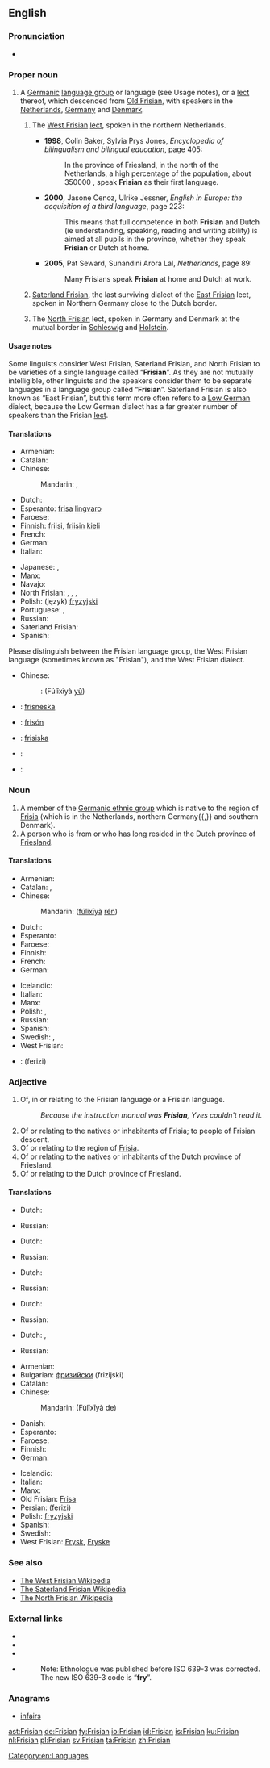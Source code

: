 ==English==
{{wikipedia|dab=Frisian languages}}
{{interwiktionary|code=fy|name=West Frisian}}

===Pronunciation===
* {{IPA|/ˈfɹɪʒən/|/ˈfɹɪziən/|lang=en}}

===Proper noun===
{{en-proper noun}}

# A [[Germanic]] [[w:language group|language group]] or language (see Usage notes), or a [[lect]] thereof,  which descended from [[Old Frisian]], with speakers in the [[Netherlands]], [[Germany]] and [[Denmark]].
## {{context|specifically}} The [[West Frisian]] [[lect]], spoken in the northern Netherlands.
##* '''1998''', Colin Baker, Sylvia Prys Jones, ''Encyclopedia of bilingualism and bilingual education'', page 405:
##*: In the province of Friesland, in the north of the Netherlands, a high percentage of the population, about 350000<!--percent? wow. hehe-->, speak '''Frisian''' as their first language.
##* '''2000''', Jasone Cenoz, Ulrike Jessner, ''English in Europe: the acquisition of a third language'', page 223:
##*: This means that full competence in both '''Frisian''' and Dutch (ie understanding, speaking, reading and writing ability) is aimed at all pupils in the province, whether they speak '''Frisian''' or Dutch at home.
##* '''2005''', Pat Seward, Sunandini Arora Lal, ''Netherlands'', page 89:
##*: Many Frisians speak '''Frisian''' at home and Dutch at work. 
## {{context|specifically}} [[Saterland Frisian]], the last surviving dialect of the [[East Frisian]] lect, spoken in Northern Germany close to the Dutch border.
## {{context|specifically}} The [[North Frisian]] lect, spoken in Germany and Denmark at the mutual border in [[Schleswig]] and [[Holstein]].

====Usage notes====
Some linguists consider West Frisian, Saterland Frisian, and North Frisian to be varieties of a single language called “'''Frisian'''”. As they are not mutually intelligible, other linguists and the speakers consider them to be separate languages in a language group called “'''Frisian'''”. Saterland Frisian is also known as “East Frisian”, but this term more often refers to a [[Low German]] dialect, because the Low German dialect has a far greater number of speakers than the Frisian [[lect]].

====Translations====
{{trans-top|the Frisian language group}}
* Armenian: {{t-|hy|ֆրիզերեն|tr=frizeren|sc=Armn}}
* Catalan: {{t-|ca|frisó|m}}
* Chinese:
*: Mandarin: {{t|cmn|弗里西亞語|sc=Hani}}, {{t|cmn|弗里西亚语|tr=Fúlǐxīyà yǔ|sc=Hani}}
* Dutch: {{t+|nl|Fries|n}}
* Esperanto: [[frisa]] [[lingvaro]]
* Faroese: {{t-|fo|frísiskt|n}}
* Finnish: [[friisi]], [[friisi|friisin]] [[kieli]]
* French: {{t+|fr|frison|m}}
* German: {{t+|de|Friesisch|n}}
* Italian: {{t+|it|frisone}}
{{trans-mid}}
* Japanese: {{t+|ja|フリジア語|tr=Furijia-go}}, {{t-|ja|フリース語|tr=Furīsu-go}}
* Manx: {{t-|gv|Freeshlannish|f}}
* Navajo: {{tø|nv|Fwíízhin Dineʼé bizaad}}
* North Frisian: {{tø|frr|Frasch}}, {{tø|frr|Fresk}}, {{tø|frr|Freesk}}, {{tø|frr|Friisk}}
* Polish: (język) [[fryzyjski]] {{m}}
* Portuguese: {{t+|pt|frísio|m}}, {{t+|pt|frisão|m}}
* Russian: {{t+|ru|фризский|m|tr=frízskij|sc=Cyrl}} {{qualifier|язы́к}}
* Saterland Frisian: {{tø|frs|Fräisch}}
* Spanish: {{t+|es|frisón|m}}
{{trans-bottom}}

{{trans-see|the West Frisian language|West Frisian}}

{{checktrans}}
Please distinguish between the Frisian language group, the West Frisian language (sometimes known as "Frisian"), and the West Frisian dialect.
* Chinese:
*: {{ttbc|cmn}}: {{zh-ts|[[弗里西亞]][[語]]|[[弗里西亚]][[语]]}} (Fúlǐxīyà [[yǔ]])
* {{ttbc|is}}: [[frísneska]] {{f}}
* {{ttbc|es}}: [[frisón]] {{m}}
* {{ttbc|sv}}: [[frisiska]] {{c}}
* {{ttbc|fr}}: {{t+|fr|frison|m}}
* {{ttbc|nv}}: {{tø|nv|Fwíízhin bizaad}}

===Noun===
{{en-noun}}

# A member of the [[w:Frisians|Germanic ethnic group]] which is native to the region of [[Frisia]] (which is in the Netherlands, northern Germany{{,}} and southern Denmark).
# A person who is from or who has long resided in the Dutch province of [[Friesland]].

====Translations====
{{trans-top|member of the Germanic ethnic group which is native to Frisia}}
{{trans-mid}}
{{trans-bottom}}

{{trans-top|person from the Dutch province of Friesland}}
* Armenian: {{t-|hy|ֆրիզ|tr=friz|sc=Armn}}
* Catalan: {{t-|ca|frisó|m}}, {{t-|ca|frisona|f}}
* Chinese:
*: Mandarin: {{zh-ts|[[弗里西亞]][[人]]|[[弗里西亚]][[人]]}} ([[fú]][[lǐ]][[xī]][[yà]] [[rén]])
* Dutch: {{t+|nl|Fries|m}}
* Esperanto: {{t+|eo|friso|xs=Esperanto}}
* Faroese: {{t-|fo|frísi|m}}
* Finnish: {{t+|fi|friisiläinen}}
* French: {{t+|fr|Frison|m}}
* German: {{t+|de|Friese|m}}
{{trans-mid}}
* Icelandic: {{t-|is|fríslendingur|m}}
* Italian: {{t+|it|frisone|m}}
* Manx: {{t-|gv|Freeshlannagh|m}}
* Polish: {{t-|pl|Fryz|m}}, {{t-|pl|Fryzyjka|f}}
* Russian: {{t+|ru|фриз|sc=Cyrl}}
* Spanish: {{t+|es|frisón|m}}
* Swedish: {{t+|sv|fris|c}}, {{t+|sv|frisiska|c}}
* West Frisian: {{t+|fy|Fries|xs=West Frisian}}
* {{ttbc|fa}}: {{fa-Arab|[[فریزی]]}} (ferizi)
{{trans-bottom}}

===Adjective===
{{en-adj}}

# Of, in or relating to the Frisian language or a Frisian language.
#: ''Because the instruction manual was '''Frisian''', Yves couldn't read it.''
# Of or relating to the natives or inhabitants of Frisia; to people of Frisian descent.
# Of or relating to the region of [[Frisia]].
# Of or relating to the natives or inhabitants of the Dutch province of Friesland.
# Of or relating to the Dutch province of Friesland.

====Translations====
{{trans-top|of or in the or a Frisian language}}
* Dutch: {{t+|nl|Fries}}
{{trans-mid}}
* Russian: {{t+|ru|фризский|tr=frízskij}}
{{trans-bottom}}

{{trans-top|of or relating to the people of Frisia}}
* Dutch: {{t+|nl|Fries}}
{{trans-mid}}
* Russian: {{t+|ru|фризский|tr=frízskij}}
{{trans-bottom}}

{{trans-top|of or relating to the region of Frisia}}
* Dutch: {{t+|nl|Fries}}
{{trans-mid}}
* Russian: {{t+|ru|фризский|tr=frízskij}}
{{trans-bottom}}

{{trans-top|of or relating to the people of the Dutch province of Friesland}}
* Dutch: {{t+|nl|Fries}}
{{trans-mid}}
* Russian: {{t+|ru|фризский|tr=frízskij}}
{{trans-bottom}}

{{trans-top|of or pertaining to the Dutch province of Friesland}}
* Dutch: {{t+|nl|Fries}}, {{t+|nl|Frieslands}}
{{trans-mid}}
* Russian: {{t+|ru|фризский|tr=frízskij}}
{{trans-bottom}}

{{trans-top|translations to be checked}}
* Armenian: {{t-|hy|ֆրիզյան|tr=frizyan|sc=Armn}}
* Bulgarian: [[фризийски]] (frizijski) {{m}}
* Catalan: {{t-|ca|frisó}}
* Chinese:
*: Mandarin: {{zh-ts|[[弗里西亞]]的|[[弗里西亚]]的}} (Fúlǐxīyà de)
* Danish: {{t-|da|frisisk|m}}
* Esperanto: {{t-|eo|frisa|xs=Esperanto}}
* Faroese: {{t-|fo|frísiskur|m}}
* Finnish: {{t+|fi|friisiläinen}}
* German: {{t+|de|friesisch}}
{{trans-mid}}
* Icelandic: {{t-|is|frísneskur}}
* Italian: {{t+|it|frisone}}
* Manx: {{t-|gv|Freeshlannagh|m}}
* Old Frisian: [[Frisa]]
* Persian: {{fa-Arab|[[فریزی]]}} (ferizi)
* Polish: [[fryzyjski]]
* Spanish: {{t+|es|frisón}}
* Swedish: {{t+|sv|frisisk}}
* West Frisian: [[Frysk]], [[Fryske]]
{{trans-bottom}}

===See also===
* [http://fy.wikipedia.org/wiki/Haadside The West Frisian Wikipedia]
* [http://stq.wikipedia.org/wiki/Haudsiede The Saterland Frisian Wikipedia]
* [http://frr.wikipedia.org/wiki/Hoodsid The North Frisian Wikipedia]

===External links===
* {{ethnologue|lang=Western Frisian|code=fri}}
* {{ethnologue|lang=Northern Frisian|code=frr}}
* {{ethnologue|lang=Saterland Frisian|code=stq}}
* {{ethnologue|lang=Eastern Frisian|code=frs}}
*: Note: Ethnologue was published before ISO 639-3 was corrected. The new ISO 639-3 code is “'''fry'''”.

===Anagrams===
* [[infairs#English|infairs]]

[[Category:en:Languages]]

[[ast:Frisian]]
[[de:Frisian]]
[[fy:Frisian]]
[[io:Frisian]]
[[id:Frisian]]
[[is:Frisian]]
[[ku:Frisian]]
[[nl:Frisian]]
[[pl:Frisian]]
[[sv:Frisian]]
[[ta:Frisian]]
[[zh:Frisian]]